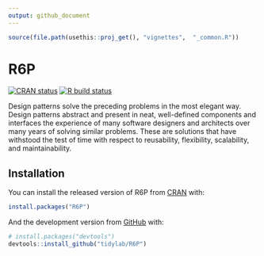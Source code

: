 ---
output: github_document
---

<!-- README.md is generated from README.Rmd. Please edit that file -->

```{r, include = FALSE}
source(file.path(usethis::proj_get(), "vignettes",  "_common.R"))
```

# R6P

<!-- badges: start -->
[![CRAN status](https://www.r-pkg.org/badges/version/R6P)](https://CRAN.R-project.org/package=R6P)
[![R build status](https://github.com/tidylab/R6P/workflows/R-CMD-check/badge.svg)](https://github.com/tidylab/R6P/actions)
<!-- badges: end -->

Design patterns solve the preceding problems in the most elegant way. Design
patterns abstract and present in neat, well-defined components and interfaces
the experience of many software designers and architects over many years of
solving similar problems. These are solutions that have withstood the test of
time with respect to reusability, flexibility, scalability, and maintainability.

## Installation

You can install the released version of R6P from [CRAN](https://CRAN.R-project.org) with:

``` r
install.packages("R6P")
```

And the development version from [GitHub](https://github.com/) with:

``` r
# install.packages("devtools")
devtools::install_github("tidylab/R6P")
```
